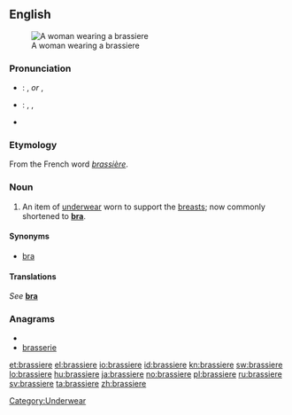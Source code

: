 {{also|brassière}}
==English==
{{wikipedia}}
[[Image:Buestenhalter-2.jpg|thumb|A woman wearing a brassiere]]

===Pronunciation===
* {{a|UK}}: {{IPA|/ˈbræzɪɛə/}}, {{SAMPA|/"br{zIE@/}} ''or'' {{IPA|/ˈbræsɪɛə/}}, {{SAMPA|/"br{sIE@/}}
* {{a|US}}: {{enPR|brə-zĭrʹ}}, {{IPA|/brəˈzɪr/}}, {{SAMPA|/br@"zIr/}}
* {{audio|en-us-brassiere.ogg|Audio (US)}}

===Etymology===
From the French word ''[[brassière]]''.

===Noun===
{{en-noun}}

# An item of [[underwear]] worn to support the [[breasts]]; now commonly shortened to '''[[bra]]'''.

====Synonyms====
* [[bra]]

====Translations====
''See'' '''[[bra]]'''

===Anagrams===
* {{alphagram|abeeirrss}}
* [[brasserie#English|brasserie]]


[[Category:Underwear]]

[[et:brassiere]]
[[el:brassiere]]
[[io:brassiere]]
[[id:brassiere]]
[[kn:brassiere]]
[[sw:brassiere]]
[[lo:brassiere]]
[[hu:brassiere]]
[[ja:brassiere]]
[[no:brassiere]]
[[pl:brassiere]]
[[ru:brassiere]]
[[sv:brassiere]]
[[ta:brassiere]]
[[zh:brassiere]]